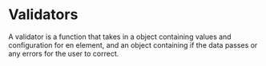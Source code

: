 
<Meta title="Utilities/Validators" />

# Validators

A validator is a function that takes in a object containing values and configuration for en element, and an object
containing if the data passes or any errors for the user to correct.
